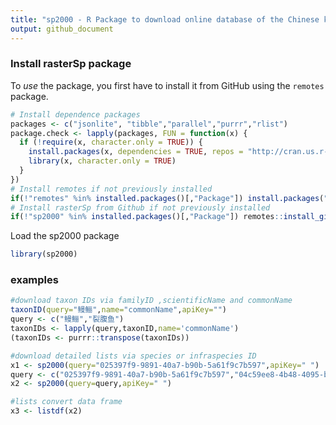 ```yaml
---
title: "sp2000 - R Package to download online database of the Chinese known species of animals, plants, fungi and micro-organisms"
output: github_document
---
```


### Install rasterSp package

To *use* the package, you first have to install it from GitHub using the `remotes` package. 

```r
# Install dependence packages
packages <- c("jsonlite", "tibble","parallel","purrr","rlist")
package.check <- lapply(packages, FUN = function(x) {
  if (!require(x, character.only = TRUE)) {
    install.packages(x, dependencies = TRUE, repos = "http://cran.us.r-project.org")
    library(x, character.only = TRUE)
  }
})
# Install remotes if not previously installed
if(!"remotes" %in% installed.packages()[,"Package"]) install.packages("remotes")
# Install rasterSp from Github if not previously installed
if(!"sp2000" %in% installed.packages()[,"Package"]) remotes::install_github("Otoliths/sp2000")
```


Load the sp2000 package

```r
library(sp2000)
```


### examples


```r
#download taxon IDs via familyID ,scientificName and commonName
taxonID(query="鳗鲡",name="commonName",apiKey="")
query <- c("鳗鲡","裂腹鱼")
taxonIDs <- lapply(query,taxonID,name='commonName')
(taxonIDs <- purrr::transpose(taxonIDs))

#download detailed lists via species or infraspecies ID
x1 <- sp2000(query="025397f9-9891-40a7-b90b-5a61f9c7b597",apiKey=" ")
query <- c("025397f9-9891-40a7-b90b-5a61f9c7b597","04c59ee8-4b48-4095-be0d-663485463f21","4c539380-8d0a-4cbf-b612-1e6df5850295","522c1cfd-0d2c-490f-b8f8-0c7459f6dba5","6d04dcf5-f390-472d-b674-4f09e43713ed","89c29448-a48f-46cb-a573-ee51dd47e7b0","a3452c0c-6d75-465b-b110-537e4ac15f80","a69df232-07e4-4f06-9651-a4e52796f01a","b8c6a086-3d28-4876-8e8a-ca96e667768d","c1dbe9f7-e02f-4f05-a1ca-1487a41075bd","d5938c75-e51a-4737-aaef-4f342fa8b364","f95f766f-7b96-464a-bff5-43b1adafcf50","faaf346f-49f4-400a-947b-edb6b0f6bd5e")
x2 <- sp2000(query=query,apiKey=" ")

#lists convert data frame
x3 <- listdf(x2)
```


